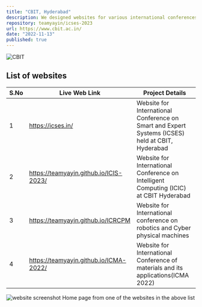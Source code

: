 ```yaml
---
title: "CBIT, Hyderabad"
description: We designed websites for various international conferences listed below that were held at Chaitanya Bharati Institute of Technology (CBIT), Hyderabad, TG, India.
repository: teamyayin/icses-2023
url: https://www.cbit.ac.in/
date: "2022-11-13"
published: true
---
```


![CBIT](/img/cbit-logo.png)

## List of websites

| S.No | Live Web Link                          | Project Details                                                                                  |
| ---- | -------------------------------------- | ------------------------------------------------------------------------------------------------ |
| 1    | https://icses.in/                      | Website for International Conference on Smart and Expert Systems (ICSES) held at CBIT, Hyderabad |
| 2    | https://teamyayin.github.io/ICIS-2023/ | Website for International Conference on Intelligent Computing (ICIC) at CBIT Hyderabad           |
| 3    | https://teamyayin.github.io/ICRCPM     | Website for International conference on robotics and Cyber physical machines                     |
| 4    | https://teamyayin.github.io/ICMA-2022/ | Website for International Conference of materials and its applications(ICMA 2022)                |

![website screenshot](/img/icic.png)
Home page from one of the websites in the above list
